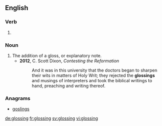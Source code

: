 ==English==

===Verb===
{{head|en|present participle}}

# {{present participle of|gloss|lang=en|nocat=1}}

===Noun===
{{en-noun}}

# The addition of a gloss, or explanatory note.
#* '''2012''', C. Scott Dixon, ''Contesting the Reformation''
#*: And it was in this university that the doctors began to sharpen their wits in matters of Holy Writ; they rejected the '''glossings''' and musings of interpreters and took the biblical writings to hand, preaching and writing thereof.

===Anagrams===
* [[goslings#English|goslings]]

[[de:glossing]]
[[fr:glossing]]
[[sv:glossing]]
[[vi:glossing]]